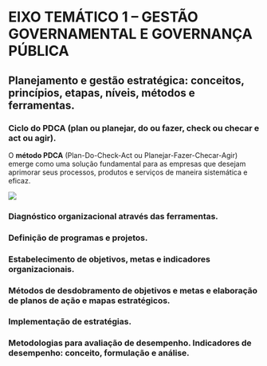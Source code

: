 # EIXO TEMÁTICO 1 – GESTÃO GOVERNAMENTAL E GOVERNANÇA PÚBLICA

##  Planejamento e gestão estratégica: conceitos, princípios, etapas, níveis, métodos e ferramentas.

###  Ciclo do PDCA (plan ou planejar, do ou fazer, check ou checar e act ou agir).

O **método PDCA** (Plan-Do-Check-Act ou Planejar-Fazer-Checar-Agir) emerge como uma solução fundamental para as empresas que desejam aprimorar seus processos, produtos e serviços de maneira sistemática e eficaz.

[![](images/2.1.1.1_ciclo-do-PDCA.png){fig-align="right"}](https://www.siteware.com.br/blog/metodologias/ciclo-pdca/)

###  Diagnóstico organizacional através das ferramentas.

###  Definição de programas e projetos.

###  Estabelecimento de objetivos, metas e indicadores organizacionais.

###  Métodos de desdobramento de objetivos e metas e elaboração de planos de ação e mapas estratégicos.

###  Implementação de estratégias.

###  Metodologias para avaliação de desempenho. Indicadores de desempenho: conceito, formulação e análise.
